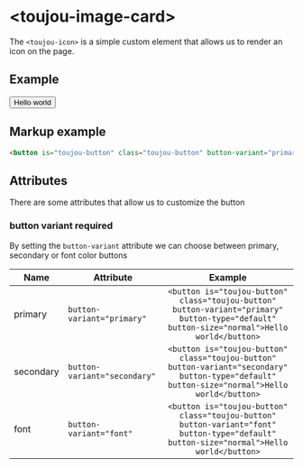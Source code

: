 # &lt;toujou-image-card&gt;
The `<toujou-icon>` is a simple custom element that allows us to render an icon on the page.


## Example
<button is="toujou-button" class="toujou-button" button-variant="primary" button-type="default" button-size="normal">Hello world</button>


## Markup example
```html
<button is="toujou-button" class="toujou-button" button-variant="primary" button-type="default" button-size="normal">Hello world</button>
```

## Attributes
There are some attributes that allow us to customize the button


### button variant <toujou-chip class="toujou-chip" chip-bg-color="warning">required</toujou-chip>
By setting the `button-variant` attribute we can choose between primary, secondary or font color buttons

| Name | Attribute | Example |
|---|---|:---:|
| primary | `button-variant="primary"`  | `<button is="toujou-button" class="toujou-button" button-variant="primary" button-type="default" button-size="normal">Hello world</button>` |
| secondary | `button-variant="secondary"`  | `<button is="toujou-button" class="toujou-button" button-variant="secondary" button-type="default" button-size="normal">Hello world</button>` |
| font | `button-variant="font"`  | `<button is="toujou-button" class="toujou-button" button-variant="font" button-type="default" button-size="normal">Hello world</button>` |
